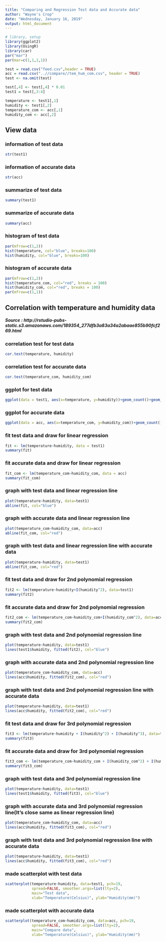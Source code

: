 ```yaml
---
title: "Comparing and Regression Test data and Accurate data"
author: "Wayne's Crop"
date: "Wednesday, January 16, 2019"
output: html_document
---
```


```r
# library, setup
library(ggplot2)
library(UsingR)
library(car)
par("mar")
par(mar=c(1,1,1,1))
```

```r
test = read.csv("feed.csv",header = TRUE)
acc = read.csv("..//compare//tem_hum_com.csv", header = TRUE)
test <- na.omit(test)

test[,4] <- test[,4] * 0.01
test1 = test[,3:4]

temperature <- test1[,1]
humidity <- test1[,2]
temperature_com <- acc[,1]
humidity_com <- acc[,2]
```

## View data

### information of test data
```r
str(test1)
```

### information of accurate data
```r
str(acc)
```

### summarize of test data
```r
summary(test1)
```

### summarize of accurate data
```r
summary(acc)
```


### histogram of test data
```r
par(mfrow=c(1,2))
hist(temperature, col="blue", breaks=100)
hist(humidity, col="blue", breaks=100)

```

### histogram of accurate data
```r
par(mfrow=c(1,2))
hist(temperature_com, col="red", breaks = 100)
hist(humidity_com, col="red", breaks = 100)
par(mfrow=c(1,1))
```

## Correlation with temperature and humidity data
##### Source : http://rstudio-pubs-static.s3.amazonaws.com/189354_277dfb3a83a34a2abaae855b90fcf269.html


### correlation test for test data
```r
cor.test(temperature, humidity)
```

### correlation test for accurate data
```r
cor.test(temperature_com, humidity_com)
```

### ggplot for test data
```r
ggplot(data = test1, aes(x=temperature, y=humidity))+geom_count()+geom_smooth(method="lm")
```

### ggplot for accurate data
```r
ggplot(data = acc, aes(x=temperature_com, y=humidity_com))+geom_count()+geom_smooth(method="lm")
```

### fit test data and draw for linear regression
```r
fit <- lm(temperature~humidity, data = test1)
summary(fit)
```

### fit accurate data and draw for linear regression
```r
fit_com <- lm(temperature_com~humidity_com, data = acc)
summary(fit_com)
```

### graph with test data and linear regression line
```r
plot(temperature~humidity, data=test1)
abline(fit, col="blue")
```


### graph with accurate data and linear regression line
```r
plot(temperature_com~humidity_com, data=acc)
abline(fit_com, col="red")
```

### graph with test data and linear regression line with accurate data
```r
plot(temperature~humidity, data=test1)
abline(fit_com, col="red")
```

### fit test data and draw for 2nd polynomial regression
```r
fit2 <- lm(temperature~humidity+I(humidity^2), data=test1)
summary(fit2)
```

### fit accurate data and draw for 2nd polynomial regression
```r
fit2_com <- lm(temperature_com~humidity_com+I(humidity_com^2), data=acc)
summary(fit2_com)
```

### graph with test data and 2nd polynomial regression line
```r
plot(temperature~humidity, data=test1)
lines(test1$humidity, fitted(fit2), col="blue")
```

### graph with accurate data and 2nd polynomial regression line
```r
plot(temperature_com~humidity_com, data=acc)
lines(acc$humidity, fitted(fit2_com), col="red")
```

### graph with test data and 2nd polynomial regression line with accurate data
```r
plot(temperature~humidity, data=test1)
lines(acc$humidity, fitted(fit2_com), col="red")
```

### fit test data and draw for 3rd polynomial regression
```r
fit3 <- lm(temperature~humidity + I(humidity^2) + I(humidity^3), data=test1)
summary(fit3)
```

### fit accurate data and draw for 3rd polynomial regression
```r
fit3_com <- lm(temperature_com~humidity_com + I(humidity_com^2) + I(humidity_com^3), data=acc)
summary(fit3_com)
```

### graph with test data and 3rd polynomial regression line
```r
plot(temperature~humidity, data=test1)
lines(test1$humidity, fitted(fit3), col="blue")
```

### graph with accurate data and 3rd polynomial regression line(It's close same as linear regression line)
```r
plot(temperature_com~humidity_com, data=acc)
lines(acc$humidity, fitted(fit3_com), col="red")
```

### graph with test data and 3rd polynomial regression line with accurate data
```r
plot(temperature~humidity, data=test1)
lines(acc$humidity, fitted(fit3_com), col="red")
```

### made scatterplot with test data
```r
scatterplot(temperature~humidity, data=test1, pch=19,
            spread=FALSE, smoother.args=list(lty=2),
            main="Test data",
            xlab="Temperature(Celsius)", ylab="Humidity(mm)")
```

### made scatterplot with accurate data
```r
scatterplot(temperature_com~humidity_com, data=acc, pch=19,
            spread=FALSE, smoother.args=list(lty=2),
            main="Compare data",
            xlab="Temperature(Celsius)", ylab="Humidity(mm)")
```